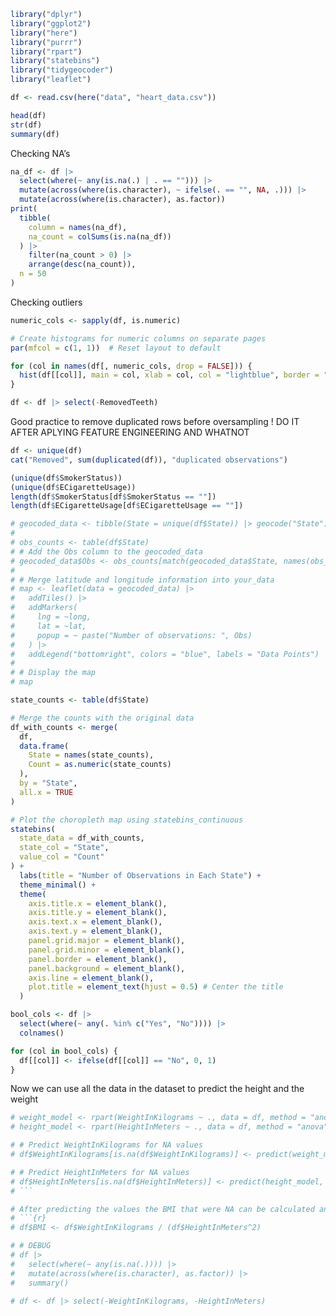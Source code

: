 ```r
library("dplyr")
library("ggplot2")
library("here")
library("purrr")
library("rpart")
library("statebins")
library("tidygeocoder")
library("leaflet")
```

```r
df <- read.csv(here("data", "heart_data.csv"))
```

```r
head(df)
str(df)
summary(df)
```

Checking NA's

```r
na_df <- df |>
  select(where(~ any(is.na(.) | . == ""))) |>
  mutate(across(where(is.character), ~ ifelse(. == "", NA, .))) |>
  mutate(across(where(is.character), as.factor))
print(
  tibble(
    column = names(na_df),
    na_count = colSums(is.na(na_df))
  ) |>
    filter(na_count > 0) |>
    arrange(desc(na_count)),
  n = 50
)
```

Checking outliers

```r
numeric_cols <- sapply(df, is.numeric)

# Create histograms for numeric columns on separate pages
par(mfcol = c(1, 1))  # Reset layout to default

for (col in names(df[, numeric_cols, drop = FALSE])) {
  hist(df[[col]], main = col, xlab = col, col = "lightblue", border = "black")
}
```

```r
df <- df |> select(-RemovedTeeth)
```

Good practice to remove duplicated rows before oversampling ! DO IT AFTER APLYING FEATURE ENGINEERING AND WHATNOT

```r
df <- unique(df)
cat("Removed", sum(duplicated(df)), "duplicated observations")
```

```r
(unique(df$SmokerStatus))
(unique(df$ECigaretteUsage))
length(df$SmokerStatus[df$SmokerStatus == ""])
length(df$ECigaretteUsage[df$ECigaretteUsage == ""])
```

```r
# geocoded_data <- tibble(State = unique(df$State)) |> geocode("State")
#
# obs_counts <- table(df$State)
# # Add the Obs column to the geocoded_data
# geocoded_data$Obs <- obs_counts[match(geocoded_data$State, names(obs_counts))]
#
# # Merge latitude and longitude information into your_data
# map <- leaflet(data = geocoded_data) |>
#   addTiles() |>
#   addMarkers(
#     lng = ~long,
#     lat = ~lat,
#     popup = ~ paste("Number of observations: ", Obs)
#   ) |>
#   addLegend("bottomright", colors = "blue", labels = "Data Points")
#
# # Display the map
# map
```

```r
state_counts <- table(df$State)

# Merge the counts with the original data
df_with_counts <- merge(
  df,
  data.frame(
    State = names(state_counts),
    Count = as.numeric(state_counts)
  ),
  by = "State",
  all.x = TRUE
)

# Plot the choropleth map using statebins_continuous
statebins(
  state_data = df_with_counts,
  state_col = "State",
  value_col = "Count"
) +
  labs(title = "Number of Observations in Each State") +
  theme_minimal() +
  theme(
    axis.title.x = element_blank(),
    axis.title.y = element_blank(),
    axis.text.x = element_blank(),
    axis.text.y = element_blank(),
    panel.grid.major = element_blank(),
    panel.grid.minor = element_blank(),
    panel.border = element_blank(),
    panel.background = element_blank(),
    axis.line = element_blank(),
    plot.title = element_text(hjust = 0.5) # Center the title
  )
```

```r
bool_cols <- df |>
  select(where(~ any(. %in% c("Yes", "No")))) |>
  colnames()

for (col in bool_cols) {
  df[[col]] <- ifelse(df[[col]] == "No", 0, 1)
}
```

Now we can use all the data in the dataset to predict the height and the weight
```r
# weight_model <- rpart(WeightInKilograms ~ ., data = df, method = "anova")
# height_model <- rpart(HeightInMeters ~ ., data = df, method = "anova")

# # Predict WeightInKilograms for NA values
# df$WeightInKilograms[is.na(df$WeightInKilograms)] <- predict(weight_model, newdata = df[is.na(df$WeightInKilograms), ])

# # Predict HeightInMeters for NA values
# df$HeightInMeters[is.na(df$HeightInMeters)] <- predict(height_model, newdata = df[is.na(df$HeightInMeters), ])
# ```

# After predicting the values the BMI that were NA can be calculated and the `WeightInKilograms` and `HeightInMeters` are redundant and can be removed.
# ```{r}
# df$BMI <- df$WeightInKilograms / (df$HeightInMeters^2)

# # DEBUG
# df |>
#   select(where(~ any(is.na(.)))) |>
#   mutate(across(where(is.character), as.factor)) |>
#   summary()

# df <- df |> select(-WeightInKilograms, -HeightInMeters)
```
